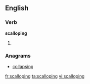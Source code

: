 ==English==

===Verb===
'''scalloping'''

# {{present participle of|[[scallop]]}}

===Anagrams===
* [[collapsing#English|collapsing]]

[[fr:scalloping]]
[[ta:scalloping]]
[[vi:scalloping]]
